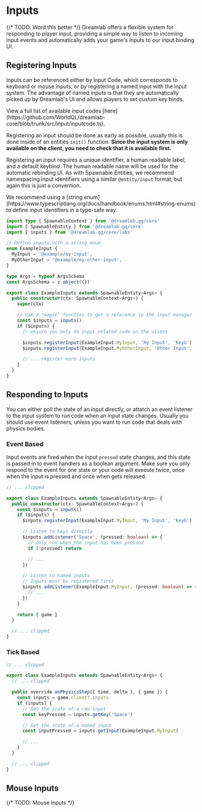 
# Inputs

<UnderConstruction />

{/* TODO: Word this better */}
Dreamlab offers a flexible system for responding to player input, providing a simple way to listen to incoming input events and
automatically adds your game's inputs to our input binding UI.

## Registering Inputs

Inputs can be referenced either by Input Code, which corresponds to keyboard or mouse inputs, or by registering a named input with the input system.
The advantage of named inputs is that they are automatically picked up by Dreamlab's UI and allows players to set custom key binds.

<Callout>
  View a full list of available input codes
  [here](https://github.com/WorldQL/dreamlab-core/blob/trunk/src/input/inputcode.ts).
</Callout>

Registering an input should be done as early as possible, usually this is done inside of an entities `init()` function.
**Since the input system is only available on the client, you need to check that it is available first.**

Registering an input requires a unique identifier, a human readable label, and a default keybind. The human readable name will be used for the automatic rebinding UI.
As with Spawnable Entities, we recommend namespacing input identifiers using a similar `@entity/input` format, but again this is just a convention.

<Callout type='info'>
  We recommend using a [string
  enum](https://www.typescriptlang.org/docs/handbook/enums.html#string-enums) to
  define input identifiers in a type-safe way.
</Callout>

```ts filename="TypeScript" {5-8,18-27}
import type { SpawnableContext } from '@dreamlab.gg/core'
import { SpawnableEntity } from '@dreamlab.gg/core'
import { inputs } from '@dreamlab.gg/core/labs'

// Define inputs with a string enum
enum ExampleInput {
  MyInput = '@example/my-input',
  MyOtherInput = '@example/my-other-input',
}

type Args = typeof ArgsSchema
const ArgsSchema = z.object({})

export class ExampleInputs extends SpawnableEntity<Args> {
  public constructor(ctx: SpawnableContext<Args>) {
    super(ctx)

    // Use a "magic" function to get a reference to the input manager
    const $inputs = inputs()
    if ($inputs) {
      // ensure you only do input related code on the client

      $inputs.registerInput(ExampleInput.MyInput, 'My Input', 'KeyG')
      $inputs.registerInput(ExampleInput.MyOtherInput, 'Other Input', 'KeyH')

      // ... register more inputs
    }
  }
}
```

## Responding to Inputs

You can either poll the state of an input directly, or attatch an event listener to the input system to run code when an input state changes.
Usually you should use event listeners, unless you want to run code that deals with physics bodies.

### Event Based

Input events are fired when the input `pressed` state changes, and this state is passed in to event handlers as a boolean argument.
Make sure you only respond to the event for one state or your code will execute twice, once when the input is pressed and once when gets released.

```ts filename="TypeScript" {7,9-15,17-21}
// ... clipped

export class ExampleInputs extends SpawnableEntity<Args> {
  public constructor(ctx: SpawnableContext<Args>) {
    const $inputs = inputs()
    if ($inputs) {
      $inputs.registerInput(ExampleInput.MyInput, 'My Input', 'KeyG')

      // Listen to keys directly
      $inputs.addListener('Space', (pressed: boolean) => {
        // Only run when the input has been pressed
        if (!pressed) return

        // ...
      })

      // Listen to named inputs
      // Inputs must be registered first
      $inputs.addListener(ExampleInput.MyInput, (pressed: boolean) => {
        // ...
      })
    }

    return { game }
  }

  // ... clipped
}
```

### Tick Based

```ts filename="TypeScript" {9-10,12-13}
// ... clipped

export class ExampleInputs extends SpawnableEntity<Args> {
  // ... clipped

  public override onPhysicsStep({ time, delta }, { game }) {
    const inputs = game.client?.inputs
    if (inputs) {
      // Get the state of a raw input
      const keyPressed = inputs.getKey('Space')

      // Get the state of a named input
      const inputPressed = inputs.getInput(ExampleInput.MyInput)

      // ...
    }
  }

  // ... clipped
}
```

## Mouse Inputs

{/* TODO: Mouse inputs */}
